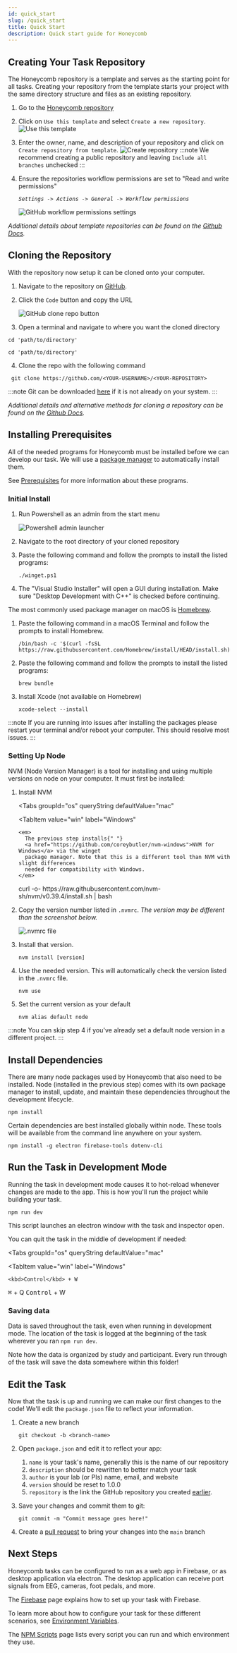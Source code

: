---
id: quick_start
slug: /quick_start
title: Quick Start
description: Quick start guide for Honeycomb
---


## Creating Your Task Repository

The Honeycomb repository is a template and serves as the starting point for all tasks. Creating your repository from the template starts your project with the same directory structure and files as an existing repository.

1. Go to the [Honeycomb repository](https://github.com/brown-ccv/honeycomb)
2. Click on `Use this template` and select `Create a new repository`.
   ![Use this template](assets/template_0.png)
3. Enter the owner, name, and description of your repository and click on `Create repository from template`.
   ![Create repository](assets/template_1.png)
   :::note
   We recommend creating a public repository and leaving `Include all branches` unchecked
   :::
4. Ensure the repositories workflow permissions are set to "Read and write permissions"

   _`Settings -> Actions -> General -> Workflow permissions`_

   <img
     src={workflowPermissions}
     alt="GitHub workflow permissions settings"
   />

_Additional details about template repositories can be found on the [Github Docs](https://docs.github.com/en/repositories/creating-and-managing-repositories/creating-a-repository-from-a-template)._

## Cloning the Repository

With the repository now setup it can be cloned onto your computer.

1.  Navigate to the repository on [GitHub](https://github.com).
2.  Click the `Code` button and copy the URL

    <img
      src={cloneCodeButton}
      alt="GitHub clone repo button"
    />

3.  Open a terminal and navigate to where you want the cloned directory

<Tabs groupId='os' queryString defaultValue='mac'>
<TabItem
  value='win'
  label='Windows'
>

```shell title="Powershell"
cd 'path/to/directory'
```

</TabItem>
<TabItem
  value='mac'
  label='macOS'
>

```shell title="Terminal.app"
cd 'path/to/directory'
```

</TabItem>
</Tabs>

4. Clone the repo with the following command

```shell title='Paste the URL you copied earlier'
 git clone https://github.com/<YOUR-USERNAME>/<YOUR-REPOSITORY>
```

:::note
Git can be downloaded [here](https://git-scm.com/book/en/v2/Getting-Started-Installing-Git) if it is not already on your system.
:::

_Additional details and alternative methods for cloning a repository can be found on the [Github Docs](https://docs.github.com/en/repositories/creating-and-managing-repositories/cloning-a-repository?tool=webui)._

## Installing Prerequisites

All of the needed programs for Honeycomb must be installed before we can develop our task. We will use a [package manager](https://en.wikipedia.org/wiki/Package_manager) to automatically install them.

See [Prerequisites](prerequisites) for more information about these programs.

### Initial Install

<Tabs groupId='os' queryString defaultValue='mac'>
<TabItem
  value='win'
  label='Windows'
>

1. Run Powershell as an admin from the start menu

   ![Powershell admin launcher](assets/powershell_admin.png)

2. Navigate to the root directory of your cloned repository
3. Paste the following command and follow the prompts to install the listed programs:

   ```shell
   ./winget.ps1
   ```

4. The "Visual Studio Installer" will open a GUI during installation. Make sure "Desktop Development with C++" is checked before continuing.

</TabItem>
<TabItem
  value='mac'
  label='macOS'
>

The most commonly used package manager on macOS is [Homebrew](https://brew.sh).

1.  Paste the following command in a macOS Terminal and follow the prompts to install Homebrew.

    ```shell
    /bin/bash -c '$(curl -fsSL https://raw.githubusercontent.com/Homebrew/install/HEAD/install.sh)'
    ```

2.  Paste the following command and follow the prompts to install the listed programs:

    ```shell
    brew bundle
    ```

3.  Install Xcode (not available on Homebrew)

    ```shell
    xcode-select --install
    ```

</TabItem>
</Tabs>

:::note
If you are running into issues after installing the packages please restart your terminal and/or reboot your computer. This should resolve most issues.
:::

### Setting Up Node

NVM (Node Version Manager) is a tool for installing and using multiple versions on node on your computer. It must first be installed:

1.  Install NVM

    <Tabs
      groupId="os"
      queryString
      defaultValue="mac"
    >
      <TabItem
        value="win"
        label="Windows"
      >
        <em>
          The previous step installs{" "}
          <a href="https://github.com/coreybutler/nvm-windows">NVM for Windows</a> via the winget
          package manager. Note that this is a different tool than NVM with slight differences
          needed for compatibility with Windows.
        </em>
      </TabItem>
      <TabItem
        value="mac"
        label="macOS"
      >
        <CodeBlock language="sh">
          curl -o- https://raw.githubusercontent.com/nvm-sh/nvm/v0.39.4/install.sh | bash
        </CodeBlock>
      </TabItem>
    </Tabs>

2.  Copy the version number listed in `.nvmrc`. _The version may be different than the screenshot below._

    <img
      src={nvmrc}
      alt=".nvmrc file"
    />

3.  Install that version.

    ```shell
    nvm install [version]
    ```

4.  Use the needed version. This will automatically check the version listed in the `.nvmrc` file.

    ```shell
    nvm use
    ```

5.  Set the current version as your default

    ```shell
    nvm alias default node
    ```

:::note
You can skip step 4 if you've already set a default node version in a different project.
:::

## Install Dependencies

There are many node packages used by Honeycomb that also need to be installed. Node (installed in the previous step) comes with its own package manager to install, update, and maintain these dependencies throughout the development lifecycle.

```shell title="Install Honeycomb's dependencies"
npm install
```

Certain dependencies are best installed globally within node. These tools will be available from the command line anywhere on your system.

```shell title="Install Honeycomb's global dependencies"
npm install -g electron firebase-tools dotenv-cli
```

## Run the Task in Development Mode

Running the task in development mode causes it to hot-reload whenever changes are made to the app. This is how you'll run the project while building your task.

```shell title="Run the task in dev mode"
npm run dev
```

This script launches an electron window with the task and inspector open.

You can quit the task in the middle of development if needed:

<Tabs
  groupId="os"
  queryString
  defaultValue="mac"
>
  <TabItem
    value="win"
    label="Windows"
  >
    <kbd>Control</kbd> + W
  </TabItem>
  <TabItem
    value="mac"
    label="macOS"
  >
    <kbd>⌘</kbd> + Q
  </TabItem>
  <TabItem
    value="linux"
    label="Linux"
  >
    <kbd>Control</kbd> + W
  </TabItem>
</Tabs>

### Saving data

Data is saved throughout the task, even when running in development mode. The location of the task is logged at the beginning of the task wherever you ran `npm run dev`.

Note how the data is organized by study and participant. Every run through of the task will save the data somewhere within this folder!

## Edit the Task

Now that the task is up and running we can make our first changes to the code! We'll edit the `package.json` file to reflect your information.

1. Create a new branch

   ```shell
   git checkout -b <branch-name>
   ```

2. Open `package.json` and edit it to reflect your app:

   1. `name` is your task's name, generally this is the name of our repository
   2. `description` should be rewritten to better match your task
   3. `author` is your lab (or PIs) name, email, and website
   4. `version` should be reset to 1.0.0
   5. `repository` is the link the GitHub repository you created [earlier](#2-start-your-new-task-from-our-template-repository).

3. Save your changes and commit them to git:

   ```shell
   git commit -m "Commit message goes here!"
   ```

4. Create a [pull request](version_control#create-a-pull-request) to bring your changes into the `main` branch

## Next Steps

Honeycomb tasks can be configured to run as a web app in Firebase, or as desktop application via electron. The desktop application can receive port signals from EEG, cameras, foot pedals, and more.

The [Firebase](firebase) page explains how to set up your task with Firebase.

To learn more about how to configure your task for these different scenarios, see [Environment Variables](environment_variables).

The [NPM Scripts](npm_scripts) page lists every script you can run and which environment they use.
